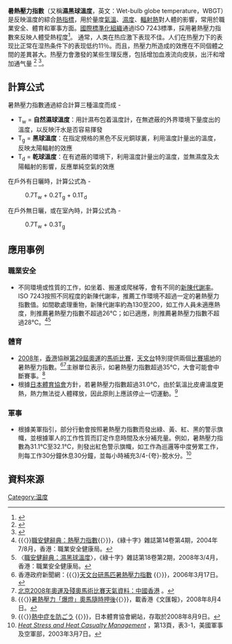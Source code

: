 '''暑熱壓力指數'''（又稱'''濕黑球溫度'''，英文：Wet-bulb globe temperature，WBGT）是反映溫度的綜合[[熱指標|熱指標]]，用於量度[[温度|氣溫]]、[[濕度|濕度]]、[[太陽輻射|輻射熱]]對人體的影響，常用於職業安全、體育和軍事方面。[[國際標準化組織|國際標準化組織]]通過ISO 7243標準，採用暑熱壓力指數來反映人體受熱程度<ref>{{Cite web|title=About the WBGT and Apparent Temperature Indices|url=http://www.bom.gov.au/info/thermal_stress/|access-date=2021-01-07|archive-date=2021-01-09|archive-url=https://web.archive.org/web/20210109153951/http://www.bom.gov.au/info/thermal_stress/|dead-url=no}}</ref>。 通常，人类在热应激下表现不佳。人们在热壓力下的表现比正常在湿热条件下的表现低约11％。而且，热壓力所造成的效應在不同個體之間的差異甚大。热壓力會激發的某些生理反應，包括增加血液流向皮肤，出汗和增加通气量 <ref>{{Cite journal|title=A Meta-Analysis of Performance Response Under Thermal Stressors|last=Hancock|first=P. A.|last2=Ross|first2=Jennifer M.|journal=Human Factors: The Journal of the Human Factors and Ergonomics Society|issue=5|doi=10.1518/001872007X230226|year=2007|volume=49|pages=851–77|pmid=17915603|last3=Szalma|first3=James L.}}</ref> <ref>{{Cite journal|title=Thermoregulatory responses to environmental toxicants: The interaction of thermal stress and toxicant exposure|last=Leon|first=Lisa R.|journal=Toxicology and Applied Pharmacology|issue=1|doi=10.1016/j.taap.2008.01.012|year=2008|volume=233|pages=146–61|pmid=18313713}}</ref>。

== 計算公式 ==
暑熱壓力指數通過綜合計算三種溫度而成 -
* T<sub>w</sub> = '''自然濕球溫度'''：用計濕布包着溫度計，在無遮蔽的外界環境下量度出的溫度，以反映汗水是否容易揮發
* T<sub>g</sub> = '''黑球溫度'''：在指定規格的黑色不反光銅球裏，利用溫度計量出的溫度，反映太陽輻射的效應
* T<sub>d</sub> = '''乾球溫度'''：在有遮蔽的環境下，利用溫度計量出的溫度，並無濕度及太陽輻射的影響，反應單純空氣的效應

在戶外有日曬時，計算公式為 -
: 0.7T<sub>w</sub> + 0.2T<sub>g</sub> + 0.1T<sub>d</sub>

在戶外無日曬，或在室內時，計算公式為 -
: 0.7T<sub>w</sub> + 0.3T<sub>g</sub>

== 應用事例 ==
=== 職業安全 ===
* 不同環境或性質的工作，如坐着、搬運或爬梯等，會有不同的[[代谢|新陳代謝率]]。ISO 7243按照不同程度的新陳代謝率，推薦工作環境不超過一定的暑熱壓力指數值。如間歇處理重物，新陳代謝率約為130至200，如工作人員未適應熱度，則推薦暑熱壓力指數不超過26℃；如已適應，則推薦暑熱壓力指數不超過28℃。<ref>{{〈}}[http://www.oshc.org.hk/download/publishings/1/1664/43.pdf 職安健辭典：熱壓力指數]{{Dead link|date=2018年6月 |bot=InternetArchiveBot |fix-attempted=no }}{{〉}}，《綠十字》雜誌第14卷第4期，2004年7/8月，香港：職業安全健康局。</ref><ref>〈[http://www.oshc.org.hk/download/publishings/1/2062/34.pdf 職安健辭典：濕黑球溫度]{{Dead link|date=2018年6月 |bot=InternetArchiveBot |fix-attempted=no }}〉，《綠十字》雜誌第18卷第2期，2008年3/4月，香港：職業安全健康局。</ref>

===體育===
* [[香港2008年|2008年]]，[[香港|香港]]協辦[[2008年夏季奥林匹克运动会|第29屆奧運]]的[[2008年夏季奧林匹克運動會馬術比賽|馬術比賽]]，[[香港天文台|天文台]]特別提供兩個[[香港奧運馬術場|比賽場地]]的暑熱壓力指數。<ref>香港政府新聞網：{{〈}}[http://www.news.gov.hk/tc/category/environment/060317/html/060317tc04003.htm 天文台研馬匹暑熱壓力指數] {{Wayback|url=http://www.news.gov.hk/tc/category/environment/060317/html/060317tc04003.htm |date=20060521185813 }}{{〉}}，2006年3月17日。</ref><ref>[http://olympic.weather.gov.hk/indexc.htm  北京2008年奧運及殘奧馬術比賽天氣資料：中國香港] {{Wayback|url=http://olympic.weather.gov.hk/indexc.htm |date=20080810014139 }}。</ref>主辦單位表示，如暑熱壓力指數超過35℃，大會可能會中斷賽事。<ref>{{〈}}[http://paper.wenweipo.com/2008/08/04/YO0808040006.htm 暑熱壓力「爆燈」奧馬隨時押後]{{〉}}，載香港《文匯報》，2008年8月4日。</ref>
* 根據[[日本體育協會|日本體育協會]]方針，若暑熱壓力指數超過31.0℃，由於氣溫比皮膚溫度更熱，熱力無法從人體釋放，因此原則上應該停止一切運動。<ref>{{〈}}[http://www.japan-sports.or.jp/medicine/guidebook1-2.html 熱中症を防ごう] {{Wayback|url=http://www.japan-sports.or.jp/medicine/guidebook1-2.html |date=20080624035210 }}{{〉}}，日本體育協會網站，存取於2008年8月9日。</ref>

=== 軍事 ===
* 根據美軍指引，部分行動會按照暑熱壓力指數而發出綠、黃、紅、黑的警示旗幟，並根據軍人的工作性質而訂定作息時間及水分補充量。例如，暑熱壓力指數為31.1℃至32.1℃，則發出紅色警示旗幟，如工作為巡邏等中度勞累工作，則每工作30分鐘休息30分鐘，並每小時補充3/4-{夸}-脫水分。<ref>''[http://chppm-www.apgea.army.mil/documents/TBMEDS/tbmed507.pdf Heat Stress and Heat Casualty Management] {{Wayback|url=http://chppm-www.apgea.army.mil/documents/TBMEDS/tbmed507.pdf |date=20080308194635 }}''，第13頁，表3-1，美國軍事及空軍部，2003年3月7日。</ref>

==資料來源==
<div class="references-small">
<references />
</div>

{{氣象學資料與變數}}

[[Category:温度|Category:温度]]